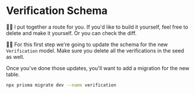 # Verification Schema

🧝‍♂️ I put together a <LinkToApp to="/verify" /> route for you. If you'd like to
build it yourself, feel free to
delete <InlineFile file="app/routes/_auth+/verify.tsx" /> and make it yourself.
Or you can <DiffLink app1={-1} app2={0}>check the diff</DiffLink>.

👨‍💼 For this first step we're going to
update <InlineFile file="prisma/schema.prisma">the schema</InlineFile> for the
new `Verification` model. Make sure you delete all the verifications
in <InlineFile file="prisma/seed.ts">the seed</InlineFile> as well.

Once you've done those updates, you'll want to add a migration for the new
table.

```sh
npx prisma migrate dev --name verification
```
